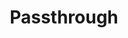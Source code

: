 ---
title: "Passthrough"
description: "Create AR experiences that allow users to interact with your scene and see the real world around them when in headset."
---
